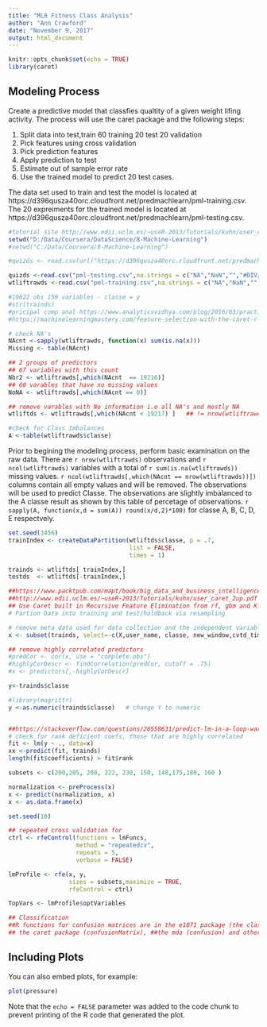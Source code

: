 ```yaml
---
title: "ML8 Fitness Class Analysis"
author: "Ann Crawford"
date: "November 9, 2017"
output: html_document
---
```


```r
knitr::opts_chunk$set(echo = TRUE)
library(caret)
```
## Modeling Process
Create a predictive model that classfies qualtity of a given weight lifing activity.  The process will use the caret package and the following steps:

1. Split data into test,train 60 training 20 test 20 validation
2. Pick features using cross validation
3. Pick prediction features
4. Apply prediction to test
5. Estimate out of sample error rate
6. Use the trained model to predict 20 test cases.

The data set used to train and test the model is located at https://d396qusza40orc.cloudfront.net/predmachlearn/pml-training.csv.
The 20 expreiments for the trained model is located at https://d396qusza40orc.cloudfront.net/predmachlearn/pml-testing.csv.

```r
#totorial site http://www.edii.uclm.es/~useR-2013/Tutorials/kuhn/user_caret_2up.pdf
setwd("D:/Data/Coursera/DataScience/8-Machine-Learning")
#setwd("C:/Data/Coursera/8-Machine-Learning")

#quizds <- read.csv(url("https://d396qusza40orc.cloudfront.net/predmachlearn/pml-testing.csv"))

quizds <-read.csv("pml-testing.csv",na.strings = c("NA","NaN","","#DIV/0!"))
wtliftrawds <-read.csv("pml-training.csv",na.strings = c("NA","NaN","","#DIV/0!"))

```
```r
#19622 obs 159 variables - classe = y
#str(trainds) 
#pricipal comp anal https://www.analyticsvidhya.com/blog/2016/03/practical-guide-principal-component-analysis-python/
#https://machinelearningmastery.com/feature-selection-with-the-caret-r-package/

# check NA's
NAcnt <-sapply(wtliftrawds, function(x) sum(is.na(x)))
Missing <- table(NAcnt)

## 2 groups of predictors
## 67 variables with this count
Nbr2 <- wtliftrawds[,which(NAcnt  == 19216)]
## 60 varables that have no missing values 
NoNA <- wtliftrawds[,which(NAcnt == 0)]

## remove varables with No information i.e all NA's and mostly NA
wtliftds <- wtliftrawds[,which(NAcnt < 19217) ]   ## != nrow(wtliftrawds))]

#check for Class Imbalances 
A <-table(wtliftrawds$classe)
```
Prior to begining the modeling process, perform basic examination on the raw data. There are `r nrow(wtliftrawds) ` observations and `r ncol(wtliftrawds) ` variables with a total of `r sum(is.na(wtliftrawds)) `  missing values. `r ncol(wtliftrawds[,which(NAcnt == nrow(wtliftrawds))]) ` columns contain all empty values and will be removed.   The observations will be used to predict Classe.    The observations are slightly imbalanced to the A classe result as shown by this table of percetage of observations.  `r sapply(A, function(x,d = sum(A)) round(x/d,2)*100) ` for classe A, B, C, D, E respectvely.

```r
set.seed(3456)
trainIndex <- createDataPartition(wtliftds$classe, p = .7, 
                                  list = FALSE, 
                                  times = 1)

trainds <- wtliftds[ trainIndex,]
testds  <- wtliftds[-trainIndex,]

```
```r
##https://www.packtpub.com/mapt/book/big_data_and_business_intelligence/9781783984527/5/ch05lvl1sec38/feature-selection-for-svms
##http://www.edii.uclm.es/~useR-2013/Tutorials/kuhn/user_caret_2up.pdf
## Use Caret built in Recursive Feature Elimination from rf, gbm and K-fold cross validation
# Partion Data into training and test/holdback via resampling

# remove meta data used for data collection and the independent variable classe 
x <- subset(trainds, select=-c(X,user_name, classe, new_window,cvtd_timestamp ) )

## remove highly correlated predictors
#predCor <- cor(x, use = "complete.obs")
#highlyCorDescr <- findCorrelation(predCor, cutoff = .75)
#x <- predictors[,-highlyCorDescr]

y<-trainds$classe

#library(magrittr)
y <-as.numeric(trainds$classe)   # change Y to numeric


##https://stackoverflow.com/questions/26558631/predict-lm-in-a-loop-warning-prediction-from-a-rank-deficient-fit-may-be-mis
# check for rank deficient coefs, those that are highly correlated
fit <- lm(y ~ ., data=x)
xx <-predict(fit, trainds)
length(fit$coefficients) > fit$rank

subsets <- c(200,205, 208, 222, 230, 150, 148,175,180, 160 )

normalization <- preProcess(x)
x <- predict(normalization, x)
x <- as.data.frame(x)

set.seed(10)

## repeated cross validation for 
ctrl <- rfeControl(functions = lmFuncs,
                   method = "repeatedcv",
                   repeats = 5,
                   verbose = FALSE)

lmProfile <- rfe(x, y,
                 sizes = subsets,maximize = TRUE,
                 rfeControl = ctrl)

TopVars <- lmProfile$optVariables

## Classification
##R functions for confusion matrices are in the e1071 package (the classAgreement function), 
## the caret package (confusionMatrix), ##the mda (confusion) and others

```


## Including Plots

You can also embed plots, for example:

```r
plot(pressure)
```

Note that the `echo = FALSE` parameter was added to the code chunk to prevent printing of the R code that generated the plot.
